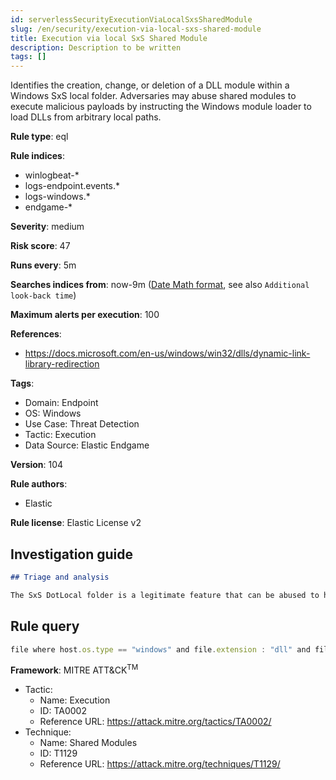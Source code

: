 ```yaml
---
id: serverlessSecurityExecutionViaLocalSxsSharedModule
slug: /en/security/execution-via-local-sxs-shared-module
title: Execution via local SxS Shared Module
description: Description to be written
tags: []
---
```


<div id="execution-via-local-sxs-shared-module"></div>

Identifies the creation, change, or deletion of a DLL module within a Windows SxS local folder. Adversaries may abuse shared modules to execute malicious payloads by instructing the Windows module loader to load DLLs from arbitrary local paths.

**Rule type**: eql

**Rule indices**: 

* winlogbeat-*
* logs-endpoint.events.*
* logs-windows.*
* endgame-*

**Severity**: medium

**Risk score**: 47

**Runs every**: 5m

**Searches indices from**: now-9m ([Date Math format](((ref))/common-options.html#date-math), see also <DocLink id="serverlessSecurityRulesUiCreate" section="set-the-rules-schedule">`Additional look-back time`</DocLink>)

**Maximum alerts per execution**: 100

**References**: 

* https://docs.microsoft.com/en-us/windows/win32/dlls/dynamic-link-library-redirection

**Tags**: 

* Domain: Endpoint
* OS: Windows
* Use Case: Threat Detection
* Tactic: Execution
* Data Source: Elastic Endgame

**Version**: 104

**Rule authors**: 

* Elastic

**Rule license**: Elastic License v2

## Investigation guide

```markdown
## Triage and analysis

The SxS DotLocal folder is a legitimate feature that can be abused to hijack standard modules loading order by forcing an executable on the same application.exe.local folder to load a malicious DLL module from the same directory.
```

## Rule query

```js
file where host.os.type == "windows" and file.extension : "dll" and file.path : "C:\\*\\*.exe.local\\*.dll"

```

**Framework**: MITRE ATT&CK<sup>TM</sup>

* Tactic:
    * Name: Execution
    * ID: TA0002
    * Reference URL: https://attack.mitre.org/tactics/TA0002/
* Technique:
    * Name: Shared Modules
    * ID: T1129
    * Reference URL: https://attack.mitre.org/techniques/T1129/

